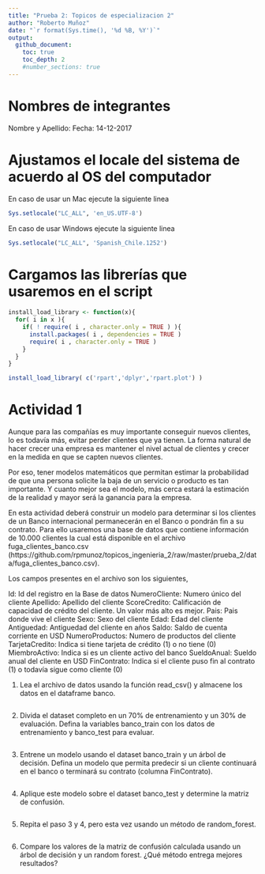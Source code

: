 ```yaml
---
title: "Prueba 2: Topicos de especializacion 2"
author: "Roberto Muñoz"
date: "`r format(Sys.time(), '%d %B, %Y')`"
output:
  github_document:
    toc: true
    toc_depth: 2
    #number_sections: true
---
```


# Nombres de integrantes
Nombre y Apellido:
Fecha: 14-12-2017

# Ajustamos el locale del sistema de acuerdo al OS del computador
En caso de usar un Mac ejecute la siguiente linea
```r
Sys.setlocale("LC_ALL", 'en_US.UTF-8')
```

En caso de usar Windows ejecute la siguiente linea
```r
Sys.setlocale("LC_ALL", 'Spanish_Chile.1252')
```

# Cargamos las librerías que usaremos en el script
```r
install_load_library <- function(x){
  for( i in x ){
    if( ! require( i , character.only = TRUE ) ){
      install.packages( i , dependencies = TRUE )
      require( i , character.only = TRUE )
    }
  }
}

install_load_library( c('rpart','dplyr','rpart.plot') )
```

# Actividad 1

Aunque para las compañías es muy importante conseguir nuevos clientes, lo es todavía más, evitar perder clientes que ya tienen. La forma natural de hacer crecer una empresa es mantener el nivel actual de clientes y crecer en la medida en que se capten nuevos clientes. 

Por eso, tener modelos matemáticos que permitan estimar la probabilidad de que una persona solicite la baja de un servicio o producto es tan importante. Y cuanto mejor sea el modelo, más cerca estará la estimación de la realidad y mayor será la ganancia para la empresa.

En esta actividad deberá construir un modelo para determinar si los clientes de un Banco internacional permanecerán en el Banco o pondrán fin a su contrato. Para ello usaremos una base de datos que contiene información de 10.000 clientes la cual está disponible en el archivo fuga_clientes_banco.csv (https://github.com/rpmunoz/topicos_ingenieria_2/raw/master/prueba_2/data/fuga_clientes_banco.csv).

Los campos presentes en el archivo son los siguientes,

Id: Id del registro en la Base de datos
NumeroCliente: Numero único del cliente
Apellido: Apellido del cliente
ScoreCredito: Calificación de capacidad de crédito del cliente. Un valor más alto es mejor.
Pais: Pais donde vive el cliente
Sexo: Sexo del cliente
Edad: Edad del cliente
Antiguedad: Antiguedad del cliente en años
Saldo: Saldo de cuenta corriente en USD
NumeroProductos: Numero de productos del cliente
TarjetaCredito: Indica si tiene tarjeta de crédito (1) o no tiene (0)
MiembroActivo: Indica si es un cliente activo del banco
SueldoAnual: Sueldo anual del cliente en USD
FinContrato: Indica si el cliente puso fin al contrato (1) o todavía sigue como cliente (0)


1. Lea el archivo de datos usando la función read_csv() y almacene los datos en el dataframe banco.

```r

```

2. Divida el dataset completo en un 70% de entrenamiento y un 30% de evaluación. Defina la variables banco_train con los datos de entrenamiento y banco_test para evaluar.

```r

```


3. Entrene un modelo usando el dataset banco_train y un árbol de decisión. Defina un modelo que permita predecir si un cliente continuará en el banco o terminará su contrato  (columna FinContrato).

```r

```

4. Aplique este modelo sobre el dataset banco_test y determine la matriz de confusión.

```r

```

5. Repita el paso 3 y 4, pero esta vez usando un método de random_forest.

```r

```

6. Compare los valores de la matriz de confusión calculada usando un árbol de decisión y un random forest. ¿Qué método entrega mejores resultados?

```r

```

